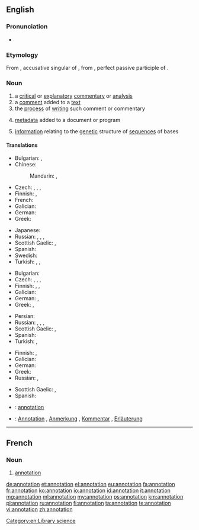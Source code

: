 ==English==

===Pronunciation===
* {{rhymes|eɪʃən}}

===Etymology===
From {{etyl|la|en}} {{term/t|la|annotātiōnem}}, accusative singular of {{term/t|la|annotātiō||remark, annotation}}, from {{term/t|la|annotātus}}, perfect passive participle of {{term/t|la|annotō||note down, remark}}.

===Noun===
{{wikipedia}}
{{en-noun}}

# a [[critical]] or [[explanatory]] [[commentary]] or [[analysis]]
# a [[comment]] added to a [[text]]
# the [[process]] of [[writing]] such comment or commentary
# {{context|computing|lang=en}} [[metadata]] added to a document or program
# {{context|genetics|lang=en}} [[information]] relating to the [[genetic]] structure of [[sequence]]s of bases

====Translations====
{{trans-top|critical or explanatory commentary or analysis}}
* Bulgarian: {{t+|bg|коментар}},  {{t-|bg|анотация}}
* Chinese:
*: Mandarin: {{t|cmn|註解|sc=Hani}}, {{t|cmn|注解|tr=zhùjiě|sc=Hani}}
* Czech: {{t+|cs|anotace|f}}, {{t+|cs|poznámka|f}}, {{t-|cs|vysvětlivka|f}}, {{t-|cs|komentář|m}}
* Finnish: {{t+|fi|huomautus}}, {{t+|fi|kommentti}}
* French: {{t+|fr|annotation|f}}
* Galician: {{t+|gl|anotación|f}}
* German: {{t+|de|Kommentar|m}}
* Greek: {{t-|el|επισημείωση|tr=episimeíosi|sc=Grek}}
{{trans-mid}}
* Japanese: {{t+|ja|注解|tr=ちゅうかい, chūkai|sc=Jpan}}
* Russian: {{t+|ru|комментарий|m|tr=kommentárij|sc=Cyrl}}, {{t+|ru|примечание|n|tr=primečánije|sc=Cyrl}}, {{t+|ru|пояснение|n|tr=pojasnénije|sc=Cyrl}}, {{t+|ru|аннотация|f|tr=annotácija|sc=Cyrl}}
* Scottish Gaelic: {{t-|gd|mìneachadh|m}}, {{t-|gd|notachadh|m}}
* Spanish: {{t-|es|anotación|f}}
* Swedish: {{t+|sv|anteckning}}
* Turkish: {{t+|tr|belirtim}}, {{t-|tr|açıklayıcı not}}, {{t-|tr|bilgi notu}}
{{trans-bottom}}

{{trans-top|comment added to a text}}
* Bulgarian: {{t-|bg|обяснителна бележка}}
* Czech: {{t+|cs|anotace|f}}, {{t+|cs|poznámka|f}}, {{t-|cs|vysvětlivka|f}}, {{t-|cs|komentář|m}}
* Finnish: {{t-|fi|reunahuomautus}}, {{t+|fi|huomautus}}, {{t+|fi|kommentti}}
* Galician: {{t+|gl|anotación|f}}
* German: {{t+|de|Anmerkung|f}}, {{t+|de|Bemerkung|f}}
* Greek: {{t+|el|υποσημείωση|f|tr=yposimeíosi|sc=Grek}}, {{t+|el|σχόλιο|f|tr=schólio|sc=Grek}}
{{trans-mid}}
* Persian: {{t-|fa|حاشیه‌نویسی|tr=hâšiye-nevisi|sc=fa-Arab}}
* Russian: {{t+|ru|комментарий|m|tr=kommentárij|sc=Cyrl}}, {{t+|ru|примечание|n|tr=primečánije|sc=Cyrl}}, {{t+|ru|пояснение|n|tr=pojasnénije|sc=Cyrl}}, {{t+|ru|аннотация|f|tr=annotácija|sc=Cyrl}}
* Scottish Gaelic: {{t-|gd|mìneachadh|m}}, {{t-|gd|notachadh|m}}
* Spanish: {{t-|es|anotación|f}}
* Turkish: {{t+|tr|dipnot}}, {{t-|tr|hāşiye}}
{{trans-bottom}}

{{trans-top|process of writing a comment or commentary}}
* Finnish: {{t-|fi|kommentointi}}, {{t-|fi|huomiointi}}
* Galician: {{t+|gl|anotación|f}}
* German: {{t-|de|Kommentierung|f}}
* Greek: {{t+|el|σχολιασμός|m|tr=scholiasmós|sc=Grek}}
* Russian: {{t+|ru|аннотирование|n|tr=annotírovanije|sc=Cyrl}}, {{t+|ru|комментирование|n|tr=kommentírovanije|sc=Cyrl}}
{{trans-mid}}
* Scottish Gaelic: {{t-|gd|mìneachadh|m}}, {{t-|gd|notachadh|m}}
* Spanish: {{t-|es|anotación|f}}
{{trans-bottom}}

{{trans-top|metadata added to a document or program}}
{{trans-mid}}
{{trans-bottom}}

{{trans-top|information relating to the genetic structure of sequences of bases}}
{{trans-mid}}
{{trans-bottom}}

{{checktrans-top}}
* {{ttbc|fr}}: [[#French|annotation]] {{g|f}}
{{trans-mid}}
* {{ttbc|de}}: [[Annotation]] {{g|f}}, [[Anmerkung]] {{g|f}}, [[Kommentar]] {{g|m}}, [[Erläuterung]] {{g|f}}
{{trans-bottom}}

[[Category:en:Library science]]

----

==French==

===Noun===
{{fr-noun|f}}

# [[#Noun|annotation]]

[[de:annotation]]
[[et:annotation]]
[[el:annotation]]
[[eu:annotation]]
[[fa:annotation]]
[[fr:annotation]]
[[ko:annotation]]
[[io:annotation]]
[[id:annotation]]
[[it:annotation]]
[[mg:annotation]]
[[ml:annotation]]
[[my:annotation]]
[[ps:annotation]]
[[km:annotation]]
[[pl:annotation]]
[[ru:annotation]]
[[fi:annotation]]
[[ta:annotation]]
[[te:annotation]]
[[vi:annotation]]
[[zh:annotation]]